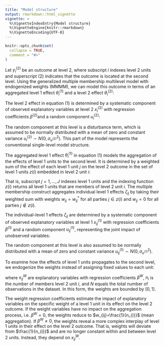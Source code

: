 ```yaml
---
title: "Model structure"
output: rmarkdown::html_vignette
vignette: >
  %\VignetteIndexEntry{Model structure}
  %\VignetteEngine{knitr::rmarkdown}
  %\VignetteEncoding{UTF-8}
---
```


```r
knitr::opts_chunk$set(
  collapse = TRUE,
  comment = "#>"
)
```

Let $y_{i}^{(2)}$ be an outcome at level 2, where subscript $i$ indexes level 2 units and superscript $(2)$ indicates that the outcome is located at the second level. Using the generalized multiple membership multilevel model with endogenized weights (MMMM), we can model this outcome in terms of an aggregated level 1 effect $\theta_{i}^{(1)}$ and a level 2 effect $\theta_{i}^{(2)}$:

\begin{equation} y_{i}^{(2)}=\theta_{i}^{(1)}+\theta_{i}^{(2)} \tag{1} \end{equation}

The level 2 effect in equation (1) is determined by a systematic component of observed explanatory variables at level 2 $x_{i}^{(2)}$ with regression coefficients $\beta^{(2)}$and a random component $u_{i}^{(2)}$:

\begin{equation} \theta_{i}^{(2)}=x_{i}^{\intercal (2)}\beta^{(2)}+u_{i}^{(2)} \tag{2} \end{equation}

The random component at this level is a disturbance term, which is assumed to be normally distributed with a mean of zero and constant variance $u_{i}^{(2)}\sim N(0,\sigma_{u^{(2)}}^{2})$. This part of the model represents the conventional single-level model structure.

The aggregated level 1 effect $\theta_{i}^{(1)}$ in equation (1) models the aggregation of the effects of level 1 units to the second level. It is determined by a weighted sum of the effect of each level 1 unit $j$ on the level 2 outcome in the set of level 1 units $z(i)$ embedded in level 2 unit $i$:

\begin{equation} \theta_{i}^{(1)}=\sum_{j \in z(i)}w_{ij}\zeta_{ij} \tag{3} \end{equation}

That is, subscript $j=1,...,J$ indexes level 1 units and the indexing function $z(i)$ returns all level 1 units that are members of level 2 unit $i$. The multiple membership construct aggregates individual level 1 effects $\zeta_{ij}$ by taking their weighted sum with weights $w_{ij}=w_{ij}^{*}$ for all parties $j \in z(i)$ and $w_{ij}=0$ for all parties $j \notin z(i)$.

The individual-level 1 effects $\zeta_{ij}$ are determined by a systematic component of observed explanatory variables at level 1 $x_{ij}^{(1)}$ with regression coefficients $\beta^{(1)}$ and a random component $u_{ij}^{(1)}$, representing the joint impact of unobserved variables:

\begin{equation} \zeta_{ij}=x_{ij}^{\intercal (1)}\beta^{(1)}+u_{ij}^{(1)} \tag{4} \end{equation}

The random component at this level is also assumed to be normally distributed with a mean of zero and constant variance $u_{ij}^{(1)}\sim N(0,\sigma_{u^{(1)}}^{2})$.

To examine how the effects of level 1 units propagates to the second level, we endogenize the weights instead of assigning fixed values to each unit:

\begin{equation} \begin{split} w_{ij}=\frac{1}{n_{i}^{exp(-(x_{ij}^{\intercal W}\beta^{W}))}} \\ s.t. \sum_{i} \sum_{j} w_{ij}=N \end{split} \tag{5} \end{equation}

where $x_{ij}^{W}$ are explanatory variables with regression coefficients $\beta^{W}$, $n_{i}$ is the number of members level 2 unit $i$, and $N$ equals the total number of observations in the dataset. In this form, the weights are bounded by $[0,1]$.

The weight regression coefficients estimate the impact of explanatory variables on the specific weight of a level 1 unit in its effect on the level 2 outcome. If the weight variables have no impact on the aggregation process, i.e. $\beta^{W}=0$, the weights reduce to $w_{ij}=\frac{1}{n_{i}}$ (mean aggregation). If $\beta^{W} \neq 0$, the weights reveal a more complex interplay of level 1 units in their effect on the level 2 outcome. That is, weights will deviate from $\frac{1}{n_{i}}$ and are no longer constant within and between level 2 units. Instead, they depend on $x_{ij}^{W}$.
